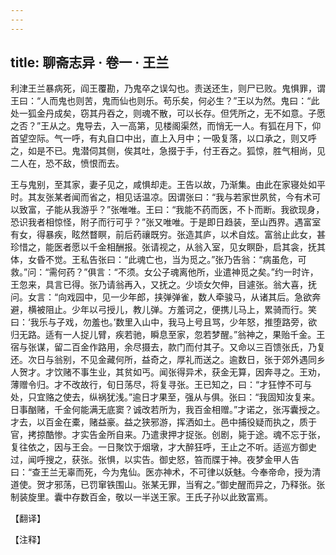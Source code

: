 ```yaml
---
---
---
```

title: 聊斋志异 · 卷一 · 王兰
---

利津王兰暴病死，阎王覆勘，乃鬼卒之误勾也。责送还生，则尸已败。鬼惧罪，谓王曰：“人而鬼也则苦，鬼而仙也则乐。苟乐矣，何必生？”王以为然。鬼曰：“此处一狐金丹成矣，窃其丹吞之，则魂不散，可以长存。但凭所之，无不如意。子愿之否？”王从之。鬼导去，入一高第，见楼阁渠然，而悄无一人。有狐在月下，仰首望空际。气一呼，有丸自口中出，直上入月中；一吸复落，以口承之，则又呼之，如是不已。鬼潜伺其侧，俟其吐，急掇于手，付王吞之。狐惊，胜气相尚，见二人在，恐不敌，愤恨而去。

王与鬼别，至其家，妻子见之，咸惧却走。王告以故，乃渐集。由此在家寝处如平时。其友张某者闻而省之，相见话温凉。因谓张曰：“我与若家世夙贫，今有术可以致富，子能从我游乎？”张唯唯。王曰：“我能不药而医，不卜而断。我欲现身，恐识我者相惊怪，附子而行可乎？”张又唯唯。于是即日趋装，至山西界。遇富室有女，得暴疾，眩然瞀瞑，前后药禳既穷。张造其庐，以术自炫。富翁止此女，甚珍惜之，能医者愿以千金相酬报。张请视之，从翁入室，见女瞑卧，启其衾，抚其体，女昏不觉。王私告张曰：“此魂亡也，当为觅之。”张乃告翁：“病虽危，可救。”问：“需何药？”俱言：“不须。女公子魂离他所，业遣神觅之矣。”约一时许，王忽来，具言已得。张乃请翁再入，又抚之。少顷女欠伸，目遽张。翁大喜，抚问。女言：“向戏园中，见一少年郎，挟弹弹雀，数人牵骏马，从诸其后。急欲奔避，横被阻止。少年以弓授儿，教儿弹。方羞诃之，便携儿马上，累骑而行。笑曰：‘我乐与子戏，勿羞也。’数里入山中，我马上号且骂，少年怒，推堕路旁，欲归无路。适有一人捉儿臂，疾若驰，瞬息至家，忽若梦醒。”翁神之，果贻千金。王宿与张谋，留二百金作路用，余尽摄去，款门而付其子。又命以三百馈张氏，乃复还。次日与翁别，不见金藏何所，益奇之，厚礼而送之。逾数日，张于郊外遇同乡人贺才。才饮赌不事生业，其贫如丐。闻张得异术，获金无算，因奔寻之。王劝，薄赠令归。才不改故行，旬日荡尽，将复寻张。王已知之，曰：“才狂悖不可与处，只宜赂之使去，纵祸犹浅。”逾日才果至，强从与俱。张曰：“我固知汝复来。日事酗赌，千金何能满无底窦？诚改若所为，我百金相赠。”才诺之，张泻囊授之。才去，以百金在橐，赌益豪。益之狭邪游，挥洒如土。邑中捕役疑而执之，质于官，拷掠酷惨。才实告金所自来。乃遣隶押才捉张。创剧，毙于途。魂不忘于张，复往依之，因与王会。一日聚饮于烟墩，才大醉狂呼，王止之不听。适巡方御史过，闻呼搜之，获张。张惧，以实告。御史怒，笞而牒于神。夜梦金甲人告曰：“查王兰无辜而死，今为鬼仙。医亦神术，不可律以妖魅。今奉帝命，授为清道使。贺才邪荡，已罚窜铁围山。张某无罪，当宥之。”御史醒而异之，乃释张。张制装旋里。囊中存数百金，敬以一半送王家。王氏子孙以此致富焉。

【翻译】

【注释】

